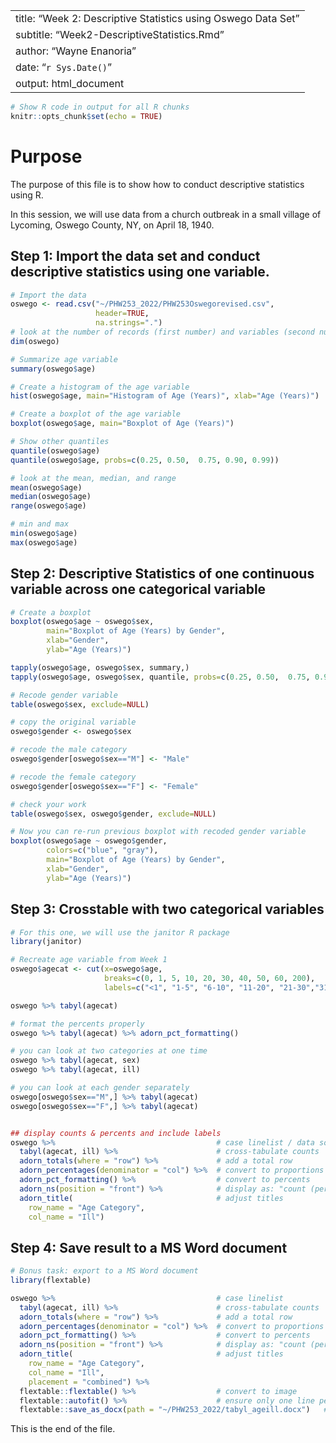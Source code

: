 --
title: "Week 2: Descriptive Statistics using Oswego Data Set"
subtitle: "Week2-DescriptiveStatistics.Rmd"
author: "Wayne Enanoria"
date: "`r Sys.Date()`"
output: html_document
---

```r
# Show R code in output for all R chunks
knitr::opts_chunk$set(echo = TRUE)
```

# Purpose

The purpose of this file is to show how to conduct descriptive statistics using R. 

In this session, we will use data from a church outbreak in a small village of Lycoming, Oswego County, NY, on April 18, 1940. 


## Step 1: Import the data set and conduct descriptive statistics using one variable.

```r
# Import the data
oswego <- read.csv("~/PHW253_2022/PHW253Oswegorevised.csv",
                   header=TRUE,
                   na.strings=".")
# look at the number of records (first number) and variables (second number)
dim(oswego)

# Summarize age variable
summary(oswego$age)

# Create a histogram of the age variable
hist(oswego$age, main="Histogram of Age (Years)", xlab="Age (Years)")

# Create a boxplot of the age variable
boxplot(oswego$age, main="Boxplot of Age (Years)")

# Show other quantiles
quantile(oswego$age)
quantile(oswego$age, probs=c(0.25, 0.50,  0.75, 0.90, 0.99))

# look at the mean, median, and range
mean(oswego$age)
median(oswego$age)
range(oswego$age)

# min and max
min(oswego$age)
max(oswego$age)
```

## Step 2: Descriptive Statistics of one continuous variable across one categorical variable

```r
# Create a boxplot
boxplot(oswego$age ~ oswego$sex, 
        main="Boxplot of Age (Years) by Gender",
        xlab="Gender",
        ylab="Age (Years)")

tapply(oswego$age, oswego$sex, summary,)
tapply(oswego$age, oswego$sex, quantile, probs=c(0.25, 0.50,  0.75, 0.90, 0.99))

# Recode gender variable
table(oswego$sex, exclude=NULL)

# copy the original variable
oswego$gender <- oswego$sex

# recode the male category
oswego$gender[oswego$sex=="M"] <- "Male"

# recode the female category
oswego$gender[oswego$sex=="F"] <- "Female"

# check your work
table(oswego$sex, oswego$gender, exclude=NULL)

# Now you can re-run previous boxplot with recoded gender variable
boxplot(oswego$age ~ oswego$gender, 
        colors=c("blue", "gray"),
        main="Boxplot of Age (Years) by Gender",
        xlab="Gender",
        ylab="Age (Years)")
```

## Step 3: Crosstable with two categorical variables

```r
# For this one, we will use the janitor R package
library(janitor)

# Recreate age variable from Week 1
oswego$agecat <- cut(x=oswego$age,
                     breaks=c(0, 1, 5, 10, 20, 30, 40, 50, 60, 200),
                     labels=c("<1", "1-5", "6-10", "11-20", "21-30","31-40", "41-50", "51-60", "61+"))

oswego %>% tabyl(agecat)

# format the percents properly
oswego %>% tabyl(agecat) %>% adorn_pct_formatting() 

# you can look at two categories at one time
oswego %>% tabyl(agecat, sex)
oswego %>% tabyl(agecat, ill)

# you can look at each gender separately
oswego[oswego$sex=="M",] %>% tabyl(agecat)
oswego[oswego$sex=="F",] %>% tabyl(agecat)


## display counts & percents and include labels
oswego %>%                                    # case linelist / data source
  tabyl(agecat, ill) %>%                      # cross-tabulate counts
  adorn_totals(where = "row") %>%             # add a total row
  adorn_percentages(denominator = "col") %>%  # convert to proportions
  adorn_pct_formatting() %>%                  # convert to percents
  adorn_ns(position = "front") %>%            # display as: "count (percent)"
  adorn_title(                                # adjust titles
    row_name = "Age Category",
    col_name = "Ill")
```

## Step 4: Save result to a MS Word document

```r
# Bonus task: export to a MS Word document
library(flextable)

oswego %>%                                    # case linelist
  tabyl(agecat, ill) %>%                      # cross-tabulate counts
  adorn_totals(where = "row") %>%             # add a total row
  adorn_percentages(denominator = "col") %>%  # convert to proportions
  adorn_pct_formatting() %>%                  # convert to percents
  adorn_ns(position = "front") %>%            # display as: "count (percent)"
  adorn_title(                                # adjust titles
    row_name = "Age Category",
    col_name = "Ill",
    placement = "combined") %>% 
  flextable::flextable() %>%                  # convert to image
  flextable::autofit() %>%                    # ensure only one line per row
  flextable::save_as_docx(path = "~/PHW253_2022/tabyl_ageill.docx")   # save as Word document
```

This is the end of the file.



